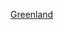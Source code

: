 <includeonly><!-- 在這裡加入模板的保護標識 --></includeonly><noinclude>{{template doc page viewed directly}}</noinclude>
<!-- 在本行下編輯模板說明 -->

<includeonly>
<!-- 本行下加入模板的分類 -->
[[Category:地理位置圖模板|Greenland]]
</includeonly>